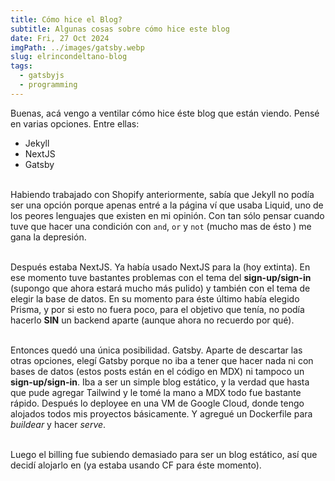 ```yaml
---
title: Cómo hice el Blog?
subtitle: Algunas cosas sobre cómo hice este blog
date: Fri, 27 Oct 2024
imgPath: ../images/gatsby.webp
slug: elrincondeltano-blog
tags:
  - gatsbyjs
  - programming
---
```


Buenas, acá vengo a ventilar cómo hice éste blog que están viendo. Pensé en varias opciones. Entre ellas:
- Jekyll
- NextJS
- Gatsby

\
Habiendo trabajado con Shopify anteriormente, sabía que Jekyll no podía ser una opción porque apenas entré a la página ví que usaba Liquid, uno de los peores lenguajes que existen en mi opinión. Con tan sólo pensar cuando tuve que hacer una condición con `and`, `or` y `not` (mucho mas de ésto <Anchor href="https://github.com/Shopify/liquid/issues/138" text="acá" />) me gana la depresión.

\
Después estaba NextJS. Ya había usado NextJS para la <Anchor href="https://botonera-argenta.com.ar" text="Botonera Argenta" /> (hoy extinta). En ese momento tuve bastantes problemas con el tema del **sign-up/sign-in** (supongo que ahora estará mucho más pulido) y también con el tema de elegir la base de datos. En su momento para éste último había elegido Prisma, y por si esto no fuera poco, para el objetivo que tenía, no podía hacerlo **SIN** un backend aparte (aunque ahora no recuerdo por qué).

\
Entonces quedó una única posibilidad. Gatsby. Aparte de descartar las otras opciones, elegí Gatsby porque no iba a tener que hacer nada ni con bases de datos (estos posts están en el código en MDX) ni tampoco un **sign-up/sign-in**. Iba a ser un simple blog estático, y la verdad que hasta que pude agregar Tailwind y le tomé la mano a MDX todo fue bastante rápido. Después lo deployee en una VM de Google Cloud, donde tengo alojados todos mis proyectos básicamente. Y agregué un Dockerfile para _buildear_ y hacer _serve_.

\
Luego el billing fue subiendo demasiado para ser un blog estático, así que decidí alojarlo en <Anchor href="https://pages.cloudflare.com/" text="Cloudflare Pages" /> (ya estaba usando CF para éste momento).
